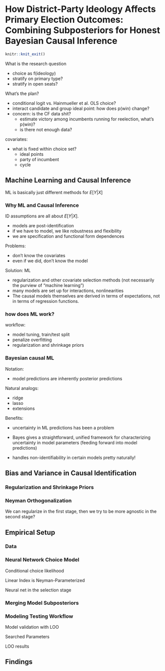 # How District-Party Ideology Affects Primary Election Outcomes: Combining Subposteriors for Honest Bayesian Causal Inference {#ch:voting}

```r
knitr::knit_exit()
```

What is the research question

- choice as f(ideology)
- stratify on primary type?
- stratify in open seats?

What's the plan?

- conditional logit vs. Hainmueller et al. OLS choice?
- interact candidate and group ideal point: how does p(win) change?
- concern: is the CF data shit? 
    - estimate victory among incumbents running for reelection, what's p(win)?
    - is there not enough data?

covariates:

- what is fixed within choice set?
    - ideal points
    - party of incumbent
    - cycle


## Machine Learning and Causal Inference


ML is basically just different methods for $E[Y | X]$


### Why ML and Causal Inference

ID assumptions are all about $E[Y | X]$.

- models are post-identification
- if we have to model, we like robustness and flexibility
- we are specification and functional form dependences


Problems:

- don't know the covariates
- even if we did, don't know the model



Solution: ML

- regularization and other covariate selection methods (not necessarily the purview of "machine learning")
- many models are set up for interactions, nonlinearities
- The causal models themselves are derived in terms of expectations, not in terms of regression functions.



### how does ML work?

workflow: 

- model tuning, train/test split
- penalize overfitting
- regularization and shrinkage priors



### Bayesian causal ML

Notation:

- model predictions are inherently posterior predictions


Natural analogs:

- ridge
- lasso
- extensions


Benefits:

- uncertainty in ML predictions has been a problem
- Bayes gives a straightforward, unified framework for characterizing uncertainty in model parameters (feeding forward into model predictions)



- handles non-identifiability in certain models pretty naturally!




## Bias and Variance in Causal Identification


### Regularization and Shrinkage Priors


### Neyman Orthogonalization

We can regularize in the first stage, then we try to be more agnostic in the second stage?




## Empirical Setup

### Data

### Neural Network Choice Model

Conditional choice likelihood

Linear Index is Neyman-Parameterized

Neural net in the selection stage


### Merging Model Subposteriors

### Modeling Testing Workflow

Model validation with LOO

Searched Parameters

LOO results

## Findings





